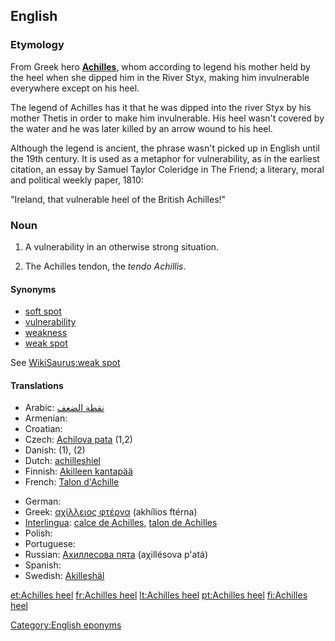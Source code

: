 ==English==
{{wikipedia}}

===Etymology===
From Greek hero '''[[Achilles]]''', whom according to legend his mother held by the heel when she dipped him in the River Styx, making him invulnerable everywhere except on his heel.

The legend of Achilles has it that he was dipped into the river Styx by his mother Thetis in order to make him invulnerable. His heel wasn't covered by the water and he was later killed by an arrow wound to his heel.

Although the legend is ancient, the phrase wasn't picked up in English until the 19th century. It is used as a metaphor for vulnerability, as in the earliest citation, an essay by Samuel Taylor Coleridge in The Friend; a literary, moral and political weekly paper, 1810:

"Ireland, that vulnerable heel of the British Achilles!"

===Noun===
{{en-noun|sg=[[Achilles]] [[heel]]}}

# A vulnerability in an otherwise strong situation.
# {{anatomy}} The Achilles tendon, the ''tendo Achillis''.

====Synonyms====
* [[soft spot]]
* [[vulnerability]]
* [[weakness]]
* [[weak spot]]

See [[WikiSaurus:weak spot]]

====Translations====
{{trans-top|vulnerability in an otherwise strong situation}}
* Arabic: [[نقطة الضعف]]
* Armenian: {{t|hy|աքիլեսյան գարշապար|tr=ak’ilesyan garšapar|sc=Armn}}
* Croatian: {{t-|hr|Ahilova peta|f}}
* Czech: [[Achilova pata]] {{f}} (1,2)
* Danish: {{t+|da|akilleshæl|c}} (1), {{t-|da|akillessene|c}} (2)
* Dutch: [[achilleshiel]]
* Finnish: [[Akilleen kantapää]]
* French: [[Talon d'Achille]]
{{trans-mid}}
* German: {{t+|de|Achillesferse|f}}
* Greek: [[αχίλλειος φτέρνα]] (akhílios ftérna) {{f}}
* [[Interlingua]]: [[calce de Achilles]], [[talon de Achilles]]
* Polish: {{t+|pl|pięta Achillesa|f}}
* Portuguese: {{t+|pt|calcanhar de Aquiles|m}}
* Russian: [[Ахиллесова пята]] (aχillésova p'atá) {{f}}
* Spanish: {{t-|es|talón de Aquiles}}
* Swedish: [[Akilleshäl]] {{c}}
{{trans-bottom}}

[[Category:English eponyms]]

[[et:Achilles heel]]
[[fr:Achilles heel]]
[[lt:Achilles heel]]
[[pt:Achilles heel]]
[[fi:Achilles heel]]